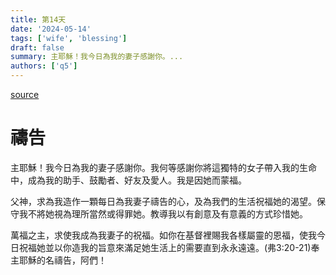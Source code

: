 ```yaml
---
title: 第14天
date: '2024-05-14'
tags: ['wife', 'blessing']
draft: false
summary: 主耶穌！我今日為我的妻子感謝你。...
authors: ['q5']
---
```


[source](https://q5help.me/faith/Prayforwife31Days.jsp)

# 禱告


主耶穌！我今日為我的妻子感謝你。我何等感謝你將這獨特的女子帶入我的生命中，成為我的助手、鼓勵者、好友及愛人。我是因她而蒙福。

父神，求為我造作一顆每日為我妻子禱告的心，及為我們的生活祝福她的渴望。保守我不將她視為理所當然或得罪她。教導我以有創意及有意義的方式珍惜她。

萬福之主，求使我成為我妻子的祝福。如你在基督裡賜我各樣屬靈的恩福，使我今日祝福她並以你造我的旨意來滿足她生活上的需要直到永永遠遠。(弗3:20-21)奉主耶穌的名禱告，阿們！
